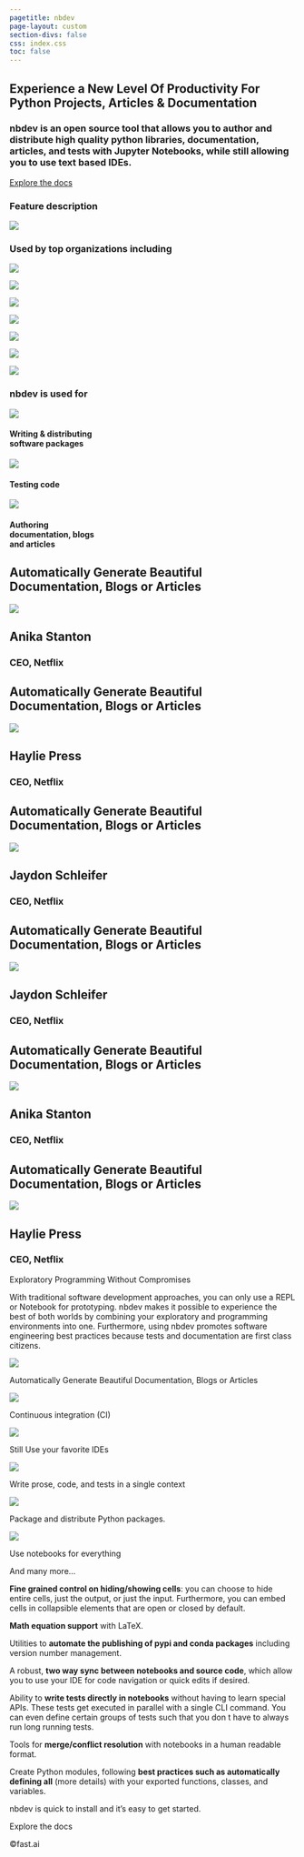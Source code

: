 ```yaml
---
pagetitle: nbdev
page-layout: custom
section-divs: false
css: index.css
toc: false
---
```


::: {.hero-banner}

# Experience a New Level Of Productivity For Python Projects, Articles & Documentation

### **nbdev** is an open source tool that allows you to author and distribute high quality python libraries, documentation, articles, and tests with Jupyter Notebooks, while still allowing you to use text based IDEs. 

[Explore the docs](nbdev.fast.ai){.btn-action-primary .btn-action .btn .btn-success .btn-lg role="button"}

:::

::: {.feature-card}

### Feature description

![](nb-card.png)

:::

::: {.used-by}

### Used by top organizations including

::: {layout="[ [1,1,1,1], [1,1,1] ]"}
![](netflix.svg)

![](transform.svg)

![](outerbounds.svg)

![](novetta.svg)

![](amd.svg)

![](overstory.svg)

![](bom.svg)
:::

:::

::: {.mid-content}

::: {.used-for}

### <span class='title'>nbdev</span> is used for

::: {.grid}

::: {.g-col-4}
![](packaging.svg)

#### Writing & distributing<br>software packages
:::

::: {.g-col-4}
![](testing.svg)

#### Testing code
:::

::: {.g-col-4}
![](docs.svg)

#### Authoring<br>documentation, blogs<br>and articles
:::

:::

:::

::: {.testimonials .grid}

::: {.g-col-4}

::: {.testimonial}
# Automatically Generate Beautiful Documentation, Blogs or Articles

![](anika-stanton.png)

## Anika Stanton

### CEO, Netflix
:::

::: {.testimonial}
# Automatically Generate Beautiful Documentation, Blogs or Articles

![](haylie-press.png)

## Haylie Press

### CEO, Netflix
:::

:::

::: {.g-col-4}

::: {.testimonial}
# Automatically Generate Beautiful Documentation, Blogs or Articles

![](jaydon-schleifer.png)

## Jaydon Schleifer

### CEO, Netflix
:::

::: {.testimonial}
# Automatically Generate Beautiful Documentation, Blogs or Articles

![](jaydon-schleifer.png)

## Jaydon Schleifer

### CEO, Netflix
:::

:::

::: {.g-col-4}

::: {.testimonial}
# Automatically Generate Beautiful Documentation, Blogs or Articles

![](anika-stanton.png)

## Anika Stanton

### CEO, Netflix
:::

::: {.testimonial}
# Automatically Generate Beautiful Documentation, Blogs or Articles

![](haylie-press.png)

## Haylie Press

### CEO, Netflix
:::

:::

:::

:::

Exploratory Programming
Without Compromises

With traditional software development approaches, you can only use a REPL or Notebook for prototyping. nbdev makes it possible to experience the best of both worlds by combining your exploratory and programming environments into one. Furthermore, using nbdev promotes software engineering best practices because tests and documentation are first class citizens.

![](arrows-ccw.png)

Automatically Generate Beautiful Documentation, Blogs or Articles

![](infinity.png)

Continuous integration (CI)

![](vscode.svg)

Still Use your favorite IDEs

![](text-t.svg)

Write prose, code, and tests in a single context

![](packaging.svg)

Package and distribute Python packages.

![](jupyter.svg)

Use notebooks for everything

And many more...

**Fine grained control on hiding/showing cells**: you can choose to hide entire cells, just the output, or just the input. Furthermore, you can embed cells in collapsible elements that are open or closed by default.

**Math equation support** with LaTeX.

Utilities to **automate the publishing of pypi and conda packages** including version number management.

A robust, **two way sync between notebooks and source code**, which allow you to use your IDE for code navigation or quick edits if desired.

Ability to **write tests directly in notebooks** without having to learn special APIs. These tests get executed in parallel with a single CLI command. You can even define certain groups of tests such that you don t have to always run long running tests.

Tools for **merge/conflict resolution** with notebooks in a human readable format.

Create Python modules, following **best practices such as automatically defining __all__** (more details) with your exported functions, classes, and variables.

nbdev is quick to install 
and it’s easy to get started.

Explore the docs

©fast.ai
